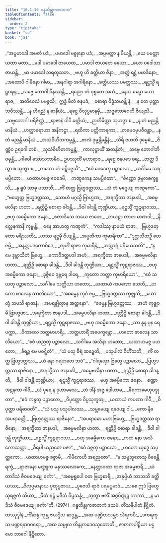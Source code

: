 ```yaml
---
title: "16.1.10 ဂန္ဓတိန္ဒုကဇာတက"
tableOfContents: false
sidebar:
  order: 2
type: "tipitaka"
basket: "su"
book: "ja1"
---
```



<DynamicBreadcrumb />

<Division number="332" book="ja1">

<Paragraph number="3596" type="verses" book="ja1">
_“အပ္ပမာဒေါ အမတံ ပဒံ,_  
_ပမာဒေါ မစ္စုနော ပဒံ;_  
_အပ္ပမတ္တာ န မီယန္တိ,_  
_ယေ ပမတ္တာ ယထာ မတာ._  

</Paragraph>

</Division>
<Division number="333" book="ja1">

<Paragraph number="3597" type="verses" book="ja1">
_မဒါ ပမာဒေါ ဇာယေထ,_  
_ပမာဒါ ဇာယတေ ခယော;_  
_ခယာ ပဒေါသာ ဇာယန္တိ,_  
_မာ ပမာဒေါ ဘရတူသဘ._  

</Paragraph>

</Division>
<Division number="334" book="ja1">

<Paragraph number="3598" type="verses" book="ja1">
_ဗဟူ ဟိ ခတ္တိယာ ဇီနာ,_  
_အတ္ထံ ရဋ္ဌံ ပမာဒိနော;_  
_အထောပိ ဂါမိနော ဂါမာ,_  
_အနဂါရာ အဂါရိနော._  

</Paragraph>

</Division>
<Division number="335" book="ja1">

<Paragraph number="3599" type="verses" book="ja1">
_ခတ္တိယဿ ပမတ္တဿ,_  
_ရဋ္ဌသ္မိံ ရဋ္ဌဝဍ္ဎန;_  
_သဗ္ဗေ ဘောဂါ ဝိနဿန္တိ,_  
_ရညော တံ ဝုစ္စတေ အဃံ._  

</Paragraph>

</Division>
<Division number="336" book="ja1">

<Paragraph number="3600" type="verses" book="ja1">
_နေသ ဓမ္မော မဟာရာဇ,_  
_အတိဝေလံ ပမဇ္ဇသိ;_  
ဣဒ္ဓံ ဖီတံ ဇနပဒံ,_  
_စောရာ ဝိဒ္ဓံသယန္တိ နံ._  

</Paragraph>

</Division>
<Division number="337" book="ja1">

<Paragraph number="3601" type="verses" book="ja1">
_န တေ ပုတ္တာ ဘဝိဿန္တိ,_  
_န ဟိရညံ န ဓာနိယံ;_  
_ရဋ္ဌေ ဝိလုပ္ပမာနမှိ,_  
_သဗ္ဗဘောဂေဟိ ဇိယျသိ._  

</Paragraph>

</Division>
<Division number="338" book="ja1">

<Paragraph number="3602" type="verses" book="ja1">
_သဗ္ဗဘောဂါ ပရိဇိဏ္ဏံ,_  
_ရာဇာနံ ဝါပိ ခတ္တိယံ;_  
_ဉာတိမိတ္တာ သုဟဇ္ဇာ စ,_  
_န တံ မညန္တိ မာနိယံ._  

</Paragraph>

</Division>
<Division number="339" book="ja1">

<Paragraph number="3603" type="verses" book="ja1">
_ဟတ္ထာရောဟာ အနိကဋ္ဌာ,_  
_ရထိကာ ပတ္တိကာရကာ;_  
_တမေဝမုပဇီဝန္တာ,_  
_န တံ မညန္တိ မာနိယံ._  

</Paragraph>

</Division>
<Division number="340" book="ja1">

<Paragraph number="3604" type="verses" book="ja1">
_အသံဝိဟိတကမ္မန္တံ,_  
_ဗာလံ ဒုမ္မန္တိမန္တိနံ;_  
_သိရီ ဇဟတိ ဒုမ္မေဓံ,_  
_ဇိဏ္ဏံဝ ဥရဂေါ တစံ._  

</Paragraph>

</Division>
<Division number="341" book="ja1">

<Paragraph number="3605" type="verses" book="ja1">
_သုသံဝိဟိတကမ္မန္တံ,_  
_ကာလုဋ္ဌာယိံ အတန္ဒိတံ;_  
_သဗ္ဗေ ဘောဂါဘိဝဍ္ဎန္တိ,_  
_ဂါဝေါ သော်သဘာမိဝ._  

</Paragraph>

</Division>
<Division number="342" book="ja1">

<Paragraph number="3606" type="verses" book="ja1">
ဥပဿုတိံ မဟာရာဇ,_  
_ရဋ္ဌေ ဇနပဒေ စရ;_  
_တတ္ထ ဒိသွာ စ သုတွာ စ,_  
_တတော တံ ပဋိပဇ္ဇသိ”._  

</Paragraph>

</Division>
<Division number="343" book="ja1">

<Paragraph number="3607" type="verses" book="ja1">
_“ဧဝံ ဝေဒေတု ပဉ္စာလော,_  
_သင်္ဂါမေ သရမပ္ပိတော;_  
_ယထာဟမဇ္ဇ ဝေဒေမိ,_  
_ကဏ္ဋကေန သမပ္ပိတော”._  

</Paragraph>

</Division>
<Division number="344" book="ja1">

<Paragraph number="3608" type="verses" book="ja1">
_“ဇိဏ္ဏော ဒုဗ္ဗလစက္ခူသိ,_  
_န ရူပံ သာဓု ပဿသိ;_  
_ကိံ တတ္ထ ဗြဟ္မဒတ္တဿ,_  
_ယံ တံ မဂ္ဂေယျ ကဏ္ဋကော”._  

</Paragraph>

</Division>
<Division number="345" book="ja1">

<Paragraph number="3609" type="verses" book="ja1">
_“ဗဟွေတ္ထ ဗြဟ္မဒတ္တဿ,_  
_သောဟံ မဂ္ဂသ္မိ ဗြာဟ္မဏ;_  
_အရက္ခိတာ ဇာနပဒါ,_  
_အဓမ္မဗလိနာ ဟတာ._  

</Paragraph>

</Division>
<Division number="346" book="ja1">

<Paragraph number="3610" type="verses" book="ja1">
_ရတ္တိဉှိ စောရာ ခါဒန္တိ,_  
_ဒိဝါ ခါဒန္တိ တုဏ္ဍိယာ;_  
_ရဋ္ဌသ္မိံ ကူဋရာဇဿ,_  
_ဗဟု အဓမ္မိကော ဇနော._  

</Paragraph>

</Division>
<Division number="347" book="ja1">

<Paragraph number="3611" type="verses" book="ja1">
_ဧတာဒိသေ ဘယေ ဇာတေ,_  
_ဘယဋ္ဋာ တာတ မာဏဝါ;_  
_နိလ္လေနကာနိ ကုဗ္ဗန္တိ,_  
_ဝနေ အာဟတွ ကဏ္ဋကံ”._  

</Paragraph>

</Division>
<Division number="348" book="ja1">

<Paragraph number="3612" type="verses" book="ja1">
_“ကဒါဿု နာမယံ ရာဇာ,_  
_ဗြဟ္မဒတ္တော မရိဿတိ;_  
_ယဿ ရဋ္ဌမှိ ဇိယျန္တိ,_  
_အပ္ပတိကာ ကုမာရိကာ”._  

</Paragraph>

</Division>
<Division number="349" book="ja1">

<Paragraph number="3613" type="verses" book="ja1">
_“ဒုဗ္ဘာသိတဉှိ တေ ဇမ္မိ,_  
_အနတ္ထပဒကောဝိဒေ;_  
_ကုဟိံ ရာဇာ ကုမာရီနံ,_  
_ဘတ္တာရံ ပရိယေသတိ”._  

</Paragraph>

</Division>
<Division number="350" book="ja1">

<Paragraph number="3614" type="verses" book="ja1">
_“န မေ ဒုဗ္ဘာသိတံ ဗြဟ္မေ,_  
_ကောဝိဒတ္ထပဒါ အဟံ;_  
_အရက္ခိတာ ဇာနပဒါ,_  
_အဓမ္မဗလိနာ ဟတာ._  

</Paragraph>

</Division>
<Division number="351" book="ja1">

<Paragraph number="3615" type="verses" book="ja1">
_ရတ္တိဉှိ စောရာ ခါဒန္တိ,_  
_ဒိဝါ ခါဒန္တိ တုဏ္ဍိယာ;_  
_ရဋ္ဌသ္မိံ ကူဋရာဇဿ,_  
_ဗဟု အဓမ္မိကော ဇနော;_  
_ဒုဇ္ဇီဝေ ဒုဗ္ဘရေ ဒါရေ,_  
_ကုတော ဘတ္တာ ကုမာရိယော”._  

</Paragraph>

</Division>
<Division number="352" book="ja1">

<Paragraph number="3616" type="verses" book="ja1">
_“ဧဝံ သယတု ပဉ္စာလော,_  
_သင်္ဂါမေ သတ္တိယာ ဟတော;_  
_ယထာယံ ကပဏော သေတိ,_  
_ဟတော ဖာလေန သာလိယော”._  

</Paragraph>

</Division>
<Division number="353" book="ja1">

<Paragraph number="3617" type="verses" book="ja1">
_“အဓမ္မေန တုဝံ ဇမ္မ,_  
_ဗြဟ္မဒတ္တဿ ကုဇ္ဈသိ;_  
_ယော တွံ သပသိ ရာဇာနံ,_  
_အပရဇ္ဈိတွာန အတ္တနော”._  

</Paragraph>

</Division>
<Division number="354" book="ja1">

<Paragraph number="3618" type="verses" book="ja1">
_“ဓမ္မေန ဗြဟ္မဒတ္တဿ,_  
_အဟံ ကုဇ္ဈာမိ ဗြာဟ္မဏ;_  
_အရက္ခိတာ ဇာနပဒါ,_  
_အဓမ္မဗလိနာ ဟတာ._  

</Paragraph>

</Division>
<Division number="355" book="ja1">

<Paragraph number="3619" type="verses" book="ja1">
_ရတ္တိဉှိ စောရာ ခါဒန္တိ,_  
_ဒိဝါ ခါဒန္တိ တုဏ္ဍိယာ;_  
_ရဋ္ဌသ္မိံ ကူဋရာဇဿ,_  
_ဗဟု အဓမ္မိကော ဇနော._  

</Paragraph>

</Division>
<Division number="356" book="ja1">

<Paragraph number="3620" type="verses" book="ja1">
_သာ နူန ပုန ရေ ပက္ကာ,_  
_ဝိကာလေ ဘတ္တမာဟရိ;_  
_ဘတ္တဟာရိံ အပေက္ခန္တော,_  
_ဟတော ဖာလေန သာလိယော”._  

</Paragraph>

</Division>
<Division number="357" book="ja1">

<Paragraph number="3621" type="verses" book="ja1">
_“ဧဝံ ဟညတု ပဉ္စာလော,_  
_သင်္ဂါမေ အသိနာ ဟတော;_  
_ယထာဟမဇ္ဇ ပဟတော,_  
_ခီရဉ္စ မေ ပဝဋ္ဋိတံ”._  

</Paragraph>

</Division>
<Division number="358" book="ja1">

<Paragraph number="3622" type="verses" book="ja1">
_“ယံ ပသု ခီရံ ဆဍ္ဍေတိ,_  
_ပသုပါလံ ဝိဟိံသတိ;_  
_ကိံ တတ္ထ ဗြဟ္မဒတ္တဿ,_  
_ယံ နော ဂရဟတေ ဘဝံ”._  

</Paragraph>

</Division>
<Division number="359" book="ja1">

<Paragraph number="3623" type="verses" book="ja1">
_“ဂါရယှော ဗြဟ္မေ ပဉ္စာလော,_  
_ဗြဟ္မဒတ္တဿ ရာဇိနော;_  
_အရက္ခိတာ ဇာနပဒါ,_  
_အဓမ္မဗလိနာ ဟတာ._  

</Paragraph>

</Division>
<Division number="360" book="ja1">

<Paragraph number="3624" type="verses" book="ja1">
_ရတ္တိဉှိ စောရာ ခါဒန္တိ,_  
_ဒိဝါ ခါဒန္တိ တုဏ္ဍိယာ;_  
_ရဋ္ဌသ္မိံ ကူဋရာဇဿ,_  
_ဗဟု အဓမ္မိကော ဇနော._  

</Paragraph>

</Division>
<Division number="361" book="ja1">

<Paragraph number="3625" type="verses" book="ja1">
_စဏ္ဍာ အဋနကာ ဂါဝီ,_  
_ယံ ပုရေ န ဒုဟာမသေ;_  
_တံ ဒါနိ အဇ္ဇ ဒေါဟာမ,_  
_ခီရကာမေဟုပဒ္ဒုတာ”._  

</Paragraph>

</Division>
<Division number="362" book="ja1">

<Paragraph number="3626" type="verses" book="ja1">
_“ဧဝံ ကန္ဒတု ပဉ္စာလော,_  
_ဝိပုတ္တော ဝိပ္ပသုက္ခတု;_  
_ယထာယံ ကပဏာ ဂါဝီ,_  
_ဝိပုတ္တာ ပရိဓာဝတိ”._  

</Paragraph>

</Division>
<Division number="363" book="ja1">

<Paragraph number="3627" type="verses" book="ja1">
_“ယံ ပသု ပသုပါလဿ,_  
_သမ္ဘမေယျ ရဝေယျ ဝါ;_  
_ကော နီဓ အပရာဓတ္ထိ,_  
_ဗြဟ္မဒတ္တဿ ရာဇိနော”._  

</Paragraph>

</Division>
<Division number="364" book="ja1">

<Paragraph number="3628" type="verses" book="ja1">
_“အပရာဓော မဟာဗြဟ္မေ,_  
_ဗြဟ္မဒတ္တဿ ရာဇိနော;_  
_အရက္ခိတာ ဇာနပဒါ,_  
_အဓမ္မဗလိနာ ဟတာ._  

</Paragraph>

</Division>
<Division number="365" book="ja1">

<Paragraph number="3629" type="verses" book="ja1">
_ရတ္တိဉှိ စောရာ ခါဒန္တိ,_  
_ဒိဝါ ခါဒန္တိ တုဏ္ဍိယာ;_  
_ရဋ္ဌသ္မိံ ကူဋရာဇဿ,_  
_ဗဟု အဓမ္မိကော ဇနော;_  
_ကထံ နော အသိကောသတ္ထာ,_  
_ခီရပါ ဟညတေ ပဇာ”._  

</Paragraph>

</Division>
<Division number="366" book="ja1">

<Paragraph number="3630" type="verses" book="ja1">
_“ဧဝံ ခဇ္ဇတု ပဉ္စာလော,_  
_ဟတော ယုဒ္ဓေ သပုတ္တကော;_  
_ယထာဟမဇ္ဇ ခဇ္ဇာမိ,_  
_ဂါမိကေဟိ အရညဇော”._  

</Paragraph>

</Division>
<Division number="367" book="ja1">

<Paragraph number="3631" type="verses" book="ja1">
_“န သဗ္ဗဘူတေသု ဝိဓေန္တိ ရက္ခံ,_  
_ရာဇာနော မဏ္ဍူက မနုဿလောကေ;_  
_နေတ္တာဝတာ ရာဇာ အဓမ္မစာရီ,_  
_ယံ တာဒိသံ ဇီဝမဒေယျု ဓင်္ကာ”._  

</Paragraph>

</Division>
<Division number="368" book="ja1">

<Paragraph number="3632" type="verses" book="ja1">
_“အဓမ္မရူပေါ ဝတ ဗြဟ္မစာရီ,_  
_အနုပ္ပိယံ ဘာသသိ ခတ္တိယဿ;_  
_ဝိလုပ္ပမာနာယ ပုထုပ္ပဇာယ,_  
_ပူဇေသိ ရာဇံ ပရမပ္ပမာဒံ._  

</Paragraph>

</Division>
<Division number="369" book="ja1">

<Paragraph number="3633" type="verses" book="ja1">
_သစေ ဣဒံ ဗြဟ္မေ သုရဇ္ဇကံ သိယာ,_  
_ဖီတံ ရဋ္ဌံ မုဒိတံ ဝိပ္ပသန္နံ;_  
_ဘုတွာ ဗလိံ အဂ္ဂပိဏ္ဍဉ္စ ကာကာ,_  
_န မာဒိသံ ဇီဝမဒေယျု ဓင်္ကာ”တိ. (2974)_  


</Paragraph>
</Division>

<Paragraph number="3634" type="center" book="ja1">
ဂန္ဓတိန္ဒုကဇာတကံ ဒသမံ.



</Paragraph>

<Paragraph number="3635" type="center" book="ja1">
တိံသနိပါတံ နိဋ္ဌိတံ.



</Paragraph>

<Paragraph number="3636" type="center" book="ja1">
တဿုဒ္ဒါနံ


</Paragraph>

<Paragraph number="3637" type="verses" book="ja1">
_ကိံဆန္ဒ ကုမ္ဘ ဇယဒ္ဒိသ ဆဒ္ဒန္တ,_  
_အထ ပဏ္ဍိတသမ္ဘဝ သိရကပိ;_  
_ဒကရက္ခသ ပဏ္ဍရနာဂဝရော,_  
_အထ သမ္ဗုလ တိန္ဒုကဒေဝသုတောတိ._  


</Paragraph>

<Paragraph number="3638" type="center" book="ja1">
ဇာတကပါဠိယာ ပဌမော ဘာဂေါ နိဋ္ဌိတော.
</Paragraph>